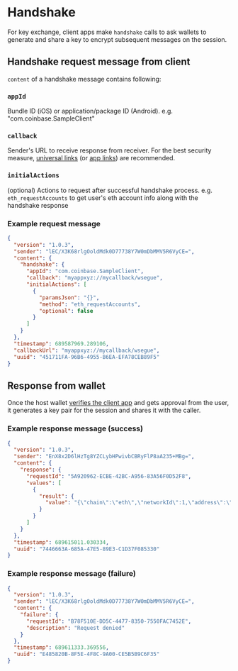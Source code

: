 


# Handshake

For key exchange, client apps make `handshake` calls to ask wallets to generate and share a key to encrypt subsequent messages on the session.

## Handshake request message from client

`content` of a handshake message contains following:

### `appId`
Bundle ID (iOS) or application/package ID (Android). 
e.g. "com.coinbase.SampleClient"

### `callback`
Sender's URL to receive response from receiver.
For the best security measure, [universal links](https://developer.apple.com/ios/universal-links/) (or [app links](https://developer.android.com/training/app-links)) are recommended.

### `initialActions`
(optional) Actions to request after successful handshake process.
e.g. `eth_requestAccounts` to get user's eth account info along with the handshake response

### Example request message
```json
{
  "version": "1.0.3",
  "sender": "lEC/X3K68rlgOoldMdk0D77738Y7W0mDbMMV5R6VyCE=",
  "content": {
    "handshake": {
      "appId": "com.coinbase.SampleClient",
      "callback": "myappxyz://mycallback/wsegue",
      "initialActions": [
        {
          "paramsJson": "{}",
          "method": "eth_requestAccounts",
          "optional": false
        }
      ]
    }
  },
  "timestamp": 689587969.289106,
  "callbackUrl": "myappxyz://mycallback/wsegue",
  "uuid": "451711FA-96B6-4955-B6EA-EFA78CEB89F5"
}
```

## Response from wallet

Once the host wallet [verifies the client app](verification) and gets approval from the user,
it generates a key pair for the session and shares it with the caller.

### Example response message (success)
```json
{
  "version": "1.0.3",
  "sender": "EnX8x2D6lHzTg8YZCLybHPwivbCBRyFlP8aA235+MBg=",
  "content": {
    "response": {
      "requestId": "5A920962-ECBE-42BC-A956-83A56F0D52F8",
      "values": [
        {
          "result": {
            "value": "{\"chain\":\"eth\",\"networkId\":1,\"address\":\"0x571a6a108adb08f9ca54fe8605280F9EE0eD4AF6\"}"
          }
        }
      ]
    }
  },
  "timestamp": 689615011.030334,
  "uuid": "7446663A-685A-47E5-89E3-C1D37F085330"
}
```

### Example response message (failure)
```json
{
  "version": "1.0.3",
  "sender": "lEC/X3K68rlgOoldMdk0D77738Y7W0mDbMMV5R6VyCE=",
  "content": {
    "failure": {
      "requestId": "B78F510E-DD5C-4477-8350-7550FAC7452E",
      "description": "Request denied"
    }
  },
  "timestamp": 689611333.369556,
  "uuid": "E485820B-8F5E-4F8C-9A00-CE5B5B9C6F35"
}
```


<FeedbackWidget />
